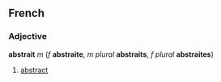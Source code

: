 ==French==
===Adjective===
'''abstrait''' ''m'' (''f'' '''abstraite''', ''m plural'' '''abstraits''', ''f plural'' '''abstraites''')

#[[abstract]]